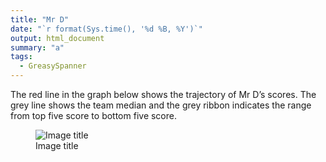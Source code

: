 ```yaml
---
title: "Mr D"
date: "`r format(Sys.time(), '%d %B, %Y')`"
output: html_document
summary: "a"
tags:
  - GreasySpanner
---
```


The red line in the graph below shows the trajectory of Mr D's scores. The grey line shows the team median and the grey ribbon indicates the range from top five score to bottom five score.

![Image title](MrD.jpg)
